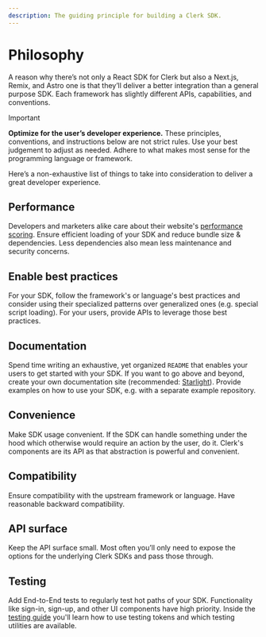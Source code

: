 ```yaml
---
description: The guiding principle for building a Clerk SDK.
---
```


# Philosophy

A reason why there’s not only a React SDK for Clerk but also a Next.js, Remix, and Astro one is that they’ll deliver a better integration than a general purpose SDK. Each framework has slightly different APIs, capabilities, and conventions.

> [!IMPORTANT]
> **Optimize for the user’s developer experience.** These principles, conventions, and instructions below are not strict rules. Use your best judgement to adjust as needed. Adhere to what makes most sense for the programming language or framework.

Here’s a non-exhaustive list of things to take into consideration to deliver a great developer experience.

## Performance

Developers and marketers alike care about their website's [performance scoring](https://developer.chrome.com/docs/lighthouse/performance/performance-scoring). Ensure efficient loading of your SDK and reduce bundle size & dependencies. Less dependencies also mean less maintenance and security concerns.

## Enable best practices

For your SDK, follow the framework's or language's best practices and consider using their specialized patterns over generalized ones (e.g. special script loading). For your users, provide APIs to leverage those best practices.

## Documentation

Spend time writing an exhaustive, yet organized `README` that enables your users to get started with your SDK. If you want to go above and beyond, create your own documentation site (recommended: [Starlight](https://starlight.astro.build/)). Provide examples on how to use your SDK, e.g. with a separate example repository.

## Convenience

Make SDK usage convenient. If the SDK can handle something under the hood which otherwise would require an action by the user, do it. Clerk's components are its API as that abstraction is powerful and convenient.

## Compatibility

Ensure compatibility with the upstream framework or language. Have reasonable backward compatibility.

## API surface

Keep the API surface small. Most often you’ll only need to expose the options for the underlying Clerk SDKs and pass those through.

## Testing

Add End-to-End tests to regularly test hot paths of your SDK. Functionality like sign-in, sign-up, and other UI components have high priority. Inside the [testing guide](https://clerk.com/docs/testing/overview) you'll learn how to use testing tokens and which testing utilities are available.
